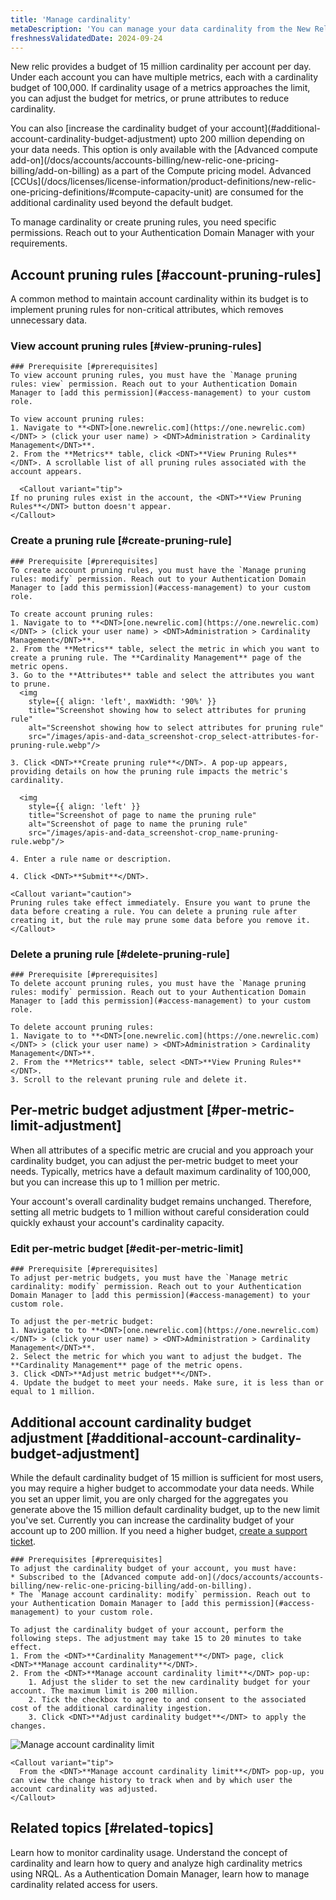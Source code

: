 ```yaml
---
title: 'Manage cardinality'
metaDescription: 'You can manage your data cardinality from the New Relic UI.'
freshnessValidatedDate: 2024-09-24
---
```



New relic provides a budget of 15 million cardinality per account per day. Under each account you can have multiple metrics, each with a cardinality budget of 100,000. If cardinality usage of a metrics approaches the limit, you can adjust the budget for metrics, or prune attributes to reduce cardinality.

<Callout variant="important">
    You can also [increase the cardinality budget of your account](#additional-account-cardinality-budget-adjustment) upto 200 million depending on your data needs. This option is only available with the [Advanced compute add-on](/docs/accounts/accounts-billing/new-relic-one-pricing-billing/add-on-billing) as a part of the Compute pricing model. Advanced [CCUs](/docs/licenses/license-information/product-definitions/new-relic-one-pricing-definitions/#compute-capacity-unit) are consumed for the additional cardinality used beyond the default budget.
</Callout>

To manage cardinality or create pruning rules, you need specific permissions. Reach out to your Authentication Domain Manager with your requirements.


## Account pruning rules [#account-pruning-rules]

A common method to maintain account cardinality within its budget is to implement pruning rules for non-critical attributes, which removes unnecessary data.

### View account pruning rules [#view-pruning-rules]

    ### Prerequisite [#prerequisites]
    To view account pruning rules, you must have the `Manage pruning rules: view` permission. Reach out to your Authentication Domain Manager to [add this permission](#access-management) to your custom role.

    To view account pruning rules:
    1. Navigate to **<DNT>[one.newrelic.com](https://one.newrelic.com)</DNT> > (click your user name) > <DNT>Administration > Cardinality Management</DNT>**.
    2. From the **Metrics** table, click <DNT>**View Pruning Rules**</DNT>. A scrollable list of all pruning rules associated with the account appears.

      <Callout variant="tip">
    If no pruning rules exist in the account, the <DNT>**View Pruning Rules**</DNT> button doesn't appear.
    </Callout>

### Create a pruning rule [#create-pruning-rule]

    ### Prerequisite [#prerequisites]
    To create account pruning rules, you must have the `Manage pruning rules: modify` permission. Reach out to your Authentication Domain Manager to [add this permission](#access-management) to your custom role.

    To create account pruning rules:
    1. Navigate to to **<DNT>[one.newrelic.com](https://one.newrelic.com)</DNT> > (click your user name) > <DNT>Administration > Cardinality Management</DNT>**.
    2. From the **Metrics** table, select the metric in which you want to create a pruning rule. The **Cardinality Management** page of the metric opens.
    3. Go to the **Attributes** table and select the attributes you want to prune. 
      <img
        style={{ align: 'left', maxWidth: '90%' }}
        title="Screenshot showing how to select attributes for pruning rule"
        alt="Screenshot showing how to select attributes for pruning rule"
        src="/images/apis-and-data_screenshot-crop_select-attributes-for-pruning-rule.webp"/>

    3. Click <DNT>**Create pruning rule**</DNT>. A pop-up appears, providing details on how the pruning rule impacts the metric's cardinality.
      
      <img
        style={{ align: 'left' }}
        title="Screenshot of page to name the pruning rule"
        alt="Screenshot of page to name the pruning rule"
        src="/images/apis-and-data_screenshot-crop_name-pruning-rule.webp"/>

    4. Enter a rule name or description.
        
    4. Click <DNT>**Submit**</DNT>.

    <Callout variant="caution">
    Pruning rules take effect immediately. Ensure you want to prune the data before creating a rule. You can delete a pruning rule after creating it, but the rule may prune some data before you remove it.
    </Callout>


### Delete a pruning rule [#delete-pruning-rule]

    ### Prerequisite [#prerequisites]
    To delete account pruning rules, you must have the `Manage pruning rules: modify` permission. Reach out to your Authentication Domain Manager to [add this permission](#access-management) to your custom role.

    To delete account pruning rules:
    1. Navigate to to **<DNT>[one.newrelic.com](https://one.newrelic.com)</DNT> > (click your user name) > <DNT>Administration > Cardinality Management</DNT>**.
    2. From the **Metrics** table, select <DNT>**View Pruning Rules**</DNT>.
    3. Scroll to the relevant pruning rule and delete it. 


## Per-metric budget adjustment [#per-metric-limit-adjustment]

When all attributes of a specific metric are crucial and you approach your cardinality budget, you can adjust the per-metric budget to meet your needs. Typically, metrics have a default maximum cardinality of 100,000, but you can increase this up to 1 million per metric.

<Callout variant="tip">
  Your account's overall cardinality budget remains unchanged. Therefore, setting all metric budgets to 1 million without careful consideration could quickly exhaust your account's cardinality capacity.
</Callout>

### Edit per-metric budget [#edit-per-metric-limit]

    ### Prerequisite [#prerequisites]
    To adjust per-metric budgets, you must have the `Manage metric cardinality: modify` permission. Reach out to your Authentication Domain Manager to [add this permission](#access-management) to your custom role.

    To adjust the per-metric budget:
    1. Navigate to to **<DNT>[one.newrelic.com](https://one.newrelic.com)</DNT> > (click your user name) > <DNT>Administration > Cardinality Management</DNT>**.
    2. Select the metric for which you want to adjust the budget. The **Cardinality Management** page of the metric opens.
    3. Click <DNT>**Adjust metric budget**</DNT>.
    4. Update the budget to meet your needs. Make sure, it is less than or equal to 1 million.


## Additional account cardinality budget adjustment [#additional-account-cardinality-budget-adjustment]
While the default cardinality budget of 15 million is sufficient for most users, you may require a higher budget to accommodate your data needs. While you set an upper limit, you are only charged for the aggregates you generate above the 15 million default cardinality budget, up to the new limit you've set. Currently you can increase the cardinality budget of your account up to 200 million. If you need a higher budget, [create a support ticket](https://one.newrelic.com/help-xp).

    ### Prerequisites [#prerequisites]
    To adjust the cardinality budget of your account, you must have:
    * Subscribed to the [Advanced compute add-on](/docs/accounts/accounts-billing/new-relic-one-pricing-billing/add-on-billing).
    * The `Manage account cardinality: modify` permission. Reach out to your Authentication Domain Manager to [add this permission](#access-management) to your custom role. 

    To adjust the cardinality budget of your account, perform the following steps. The adjustment may take 15 to 20 minutes to take effect.
    1. From the <DNT>**Cardinality Management**</DNT> page, click <DNT>**Manage account cardinality**</DNT>.
    2. From the <DNT>**Manage account cardinality limit**</DNT> pop-up:
        1. Adjust the slider to set the new cardinality budget for your account. The maximum limit is 200 million.
        2. Tick the checkbox to agree to and consent to the associated cost of the additional cardinality ingestion.
        3. Click <DNT>**Adjust cardinality budget**</DNT> to apply the changes.

  <img
      title="Manage account cardinality limit"
      alt="Manage account cardinality limit"
      src="/images/adjust-account-cardinality.webp"
  />

    <Callout variant="tip">
      From the <DNT>**Manage account cardinality limit**</DNT> pop-up, you can view the change history to track when and by which user the account cardinality was adjusted.
    </Callout>

## Related topics [#related-topics]

<DocTiles>
  <DocTile title="Monitor cardinality" path="/docs/data-apis/ingest-apis/metric-api/monitor-cardinality" >Learn how to monitor cardinality usage.</DocTile>
  <DocTile title="Understand and query high cardinality metrics" path="/docs/data-apis/ingest-apis/metric-api/NRQL-high-cardinality-metrics" >Understand the concept of cardinality and learn how to query and analyze high cardinality metrics using NRQL.</DocTile>
  <DocTile title="Access management" path="/docs/data-apis/ingest-apis/metric-api/cardinality-access-management" >As a Authentication Domain Manager, learn how to manage cardinality related access for users.</DocTile>
</DocTiles>